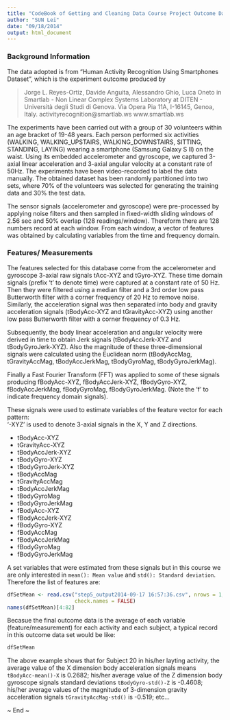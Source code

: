 ```yaml
---
title: "CodeBook of Getting and Cleaning Data Course Project Outcome Data Set "
author: "SUN Lei"
date: "09/18/2014"
output: html_document
---
```


### Background Information

The data adopted is from "Human Activity Recognition Using Smartphones Dataset", which is the experiment outcome produced by

>Jorge L. Reyes-Ortiz, Davide Anguita, Alessandro Ghio, Luca Oneto in
>Smartlab - Non Linear Complex Systems Laboratory at
>DITEN - Università degli Studi di Genova.
>Via Opera Pia 11A, I-16145, Genoa, Italy.
>activityrecognition@smartlab.ws
>www.smartlab.ws

The experiments have been carried out with a group of 30 volunteers within an age bracket of 19-48 years. Each person performed six activities (WALKING, WALKING_UPSTAIRS, WALKING_DOWNSTAIRS, SITTING, STANDING, LAYING) wearing a smartphone (Samsung Galaxy S II) on the waist. Using its embedded accelerometer and gyroscope, we captured 3-axial linear acceleration and 3-axial angular velocity at a constant rate of 50Hz. The experiments have been video-recorded to label the data manually. The obtained dataset has been randomly partitioned into two sets, where 70% of the volunteers was selected for generating the training data and 30% the test data. 

The sensor signals (accelerometer and gyroscope) were pre-processed by applying noise filters and then sampled in fixed-width sliding windows of 2.56 sec and 50% overlap (128 readings/window). Thereform there are 128 numbers record at each window. From each window, a vector of features was obtained by calculating variables from the time and frequency domain.

### Features/ Measurements
The features selected for this database come from the accelerometer and gyroscope 3-axial raw signals tAcc-XYZ and tGyro-XYZ. These time domain signals (prefix 't' to denote time) were captured at a constant rate of 50 Hz. Then they were filtered using a median filter and a 3rd order low pass Butterworth filter with a corner frequency of 20 Hz to remove noise. Similarly, the acceleration signal was then separated into body and gravity acceleration signals (tBodyAcc-XYZ and tGravityAcc-XYZ) using another low pass Butterworth filter with a corner frequency of 0.3 Hz. 

Subsequently, the body linear acceleration and angular velocity were derived in time to obtain Jerk signals (tBodyAccJerk-XYZ and tBodyGyroJerk-XYZ). Also the magnitude of these three-dimensional signals were calculated using the Euclidean norm (tBodyAccMag, tGravityAccMag, tBodyAccJerkMag, tBodyGyroMag, tBodyGyroJerkMag). 

Finally a Fast Fourier Transform (FFT) was applied to some of these signals producing fBodyAcc-XYZ, fBodyAccJerk-XYZ, fBodyGyro-XYZ, fBodyAccJerkMag, fBodyGyroMag, fBodyGyroJerkMag. (Note the 'f' to indicate frequency domain signals). 

These signals were used to estimate variables of the feature vector for each pattern:  
'-XYZ' is used to denote 3-axial signals in the X, Y and Z directions.

- tBodyAcc-XYZ
- tGravityAcc-XYZ
- tBodyAccJerk-XYZ
- tBodyGyro-XYZ
- tBodyGyroJerk-XYZ
- tBodyAccMag
- tGravityAccMag
- tBodyAccJerkMag
- tBodyGyroMag
- tBodyGyroJerkMag
- fBodyAcc-XYZ
- fBodyAccJerk-XYZ
- fBodyGyro-XYZ
- fBodyAccMag
- fBodyAccJerkMag
- fBodyGyroMag
- fBodyGyroJerkMag

A set variables that were estimated from these signals but in this course we are only interested in ```mean(): Mean value``` and ```std(): Standard deviation```. Therefore the list of features are:
```r
dfSetMean <- read.csv("step5_output2014-09-17 16:57:36.csv", nrows = 1, 
                      check.names = FALSE)
names(dfSetMean)[4:82]
```
Becasue the final outcome data is the average of each variable (feature/measurement) for each activity and each subject, a typical record in this outcome data set would be like:
```r
dfSetMean
```
The above example shows that for Subject 20 in his/her layting activity, the average value of the X dimension body acceleration signals means ```tBodyAcc-mean()-X``` is 0.2682; his/her average value of the Z dimension body gyroscope signals standard deviations ```tBodyGyro-std()-Z``` is -0.4608; his/her average values of the magnitude of 3-dimension gravity acceleration signals ```tGravityAccMag-std()``` is -0.519; etc...



~ End ~

